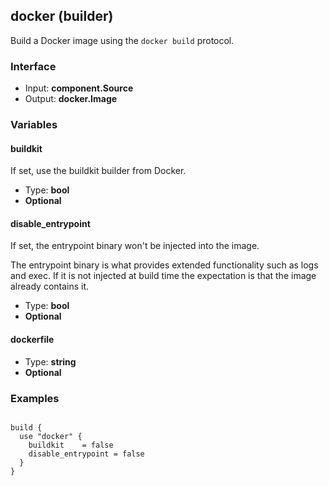 ## docker (builder)

Build a Docker image using the `docker build` protocol.

### Interface

- Input: **component.Source**
- Output: **docker.Image**

### Variables

#### buildkit

If set, use the buildkit builder from Docker.

- Type: **bool**
- **Optional**

#### disable_entrypoint

If set, the entrypoint binary won't be injected into the image.

The entrypoint binary is what provides extended functionality such as logs and exec. If it is not injected at build time the expectation is that the image already contains it.

- Type: **bool**
- **Optional**

#### dockerfile

- Type: **string**
- **Optional**

### Examples

```

build {
  use "docker" {
	buildkit    = false
	disable_entrypoint = false
  }
}

```
